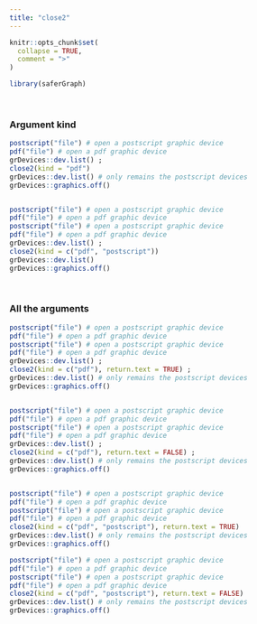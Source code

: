 ---
title: "close2"
---

```{r, include = FALSE}
knitr::opts_chunk$set(
  collapse = TRUE,
  comment = ">"
)
```

```{r setup}
library(saferGraph)
```
<br>

### Argument kind
```{r}
postscript("file") # open a postscript graphic device
pdf("file") # open a pdf graphic device
grDevices::dev.list() ; 
close2(kind = "pdf")
grDevices::dev.list() # only remains the postscript devices
grDevices::graphics.off()


postscript("file") # open a postscript graphic device
pdf("file") # open a pdf graphic device
postscript("file") # open a postscript graphic device
pdf("file") # open a pdf graphic device
grDevices::dev.list() ; 
close2(kind = c("pdf", "postscript"))
grDevices::dev.list()
grDevices::graphics.off()
```
<br>

### All the arguments
```{r}
postscript("file") # open a postscript graphic device
pdf("file") # open a pdf graphic device
postscript("file") # open a postscript graphic device
pdf("file") # open a pdf graphic device
grDevices::dev.list() ; 
close2(kind = c("pdf"), return.text = TRUE) ; 
grDevices::dev.list() # only remains the postscript devices
grDevices::graphics.off()


postscript("file") # open a postscript graphic device
pdf("file") # open a pdf graphic device
postscript("file") # open a postscript graphic device
pdf("file") # open a pdf graphic device
grDevices::dev.list() ; 
close2(kind = c("pdf"), return.text = FALSE) ; 
grDevices::dev.list() # only remains the postscript devices
grDevices::graphics.off()


postscript("file") # open a postscript graphic device
pdf("file") # open a pdf graphic device
postscript("file") # open a postscript graphic device
pdf("file") # open a pdf graphic device
close2(kind = c("pdf", "postscript"), return.text = TRUE)
grDevices::dev.list() # only remains the postscript devices
grDevices::graphics.off()

postscript("file") # open a postscript graphic device
pdf("file") # open a pdf graphic device
postscript("file") # open a postscript graphic device
pdf("file") # open a pdf graphic device
close2(kind = c("pdf", "postscript"), return.text = FALSE)
grDevices::dev.list() # only remains the postscript devices
grDevices::graphics.off()
```
<br>


